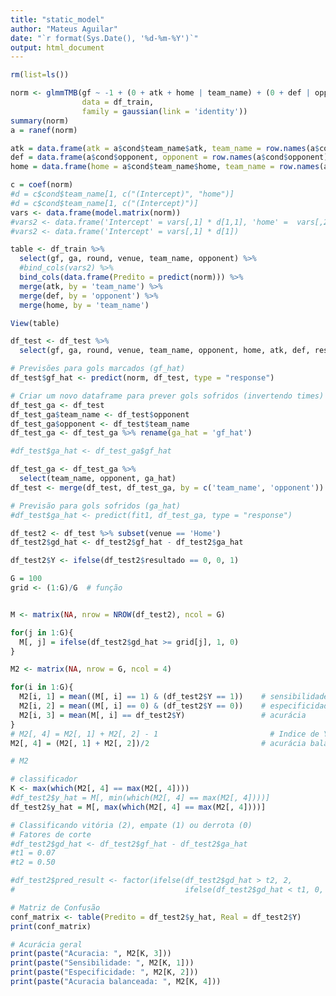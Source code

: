 ```yaml
---
title: "static_model"
author: "Mateus Aguilar"
date: "`r format(Sys.Date(), '%d-%m-%Y')`"
output: html_document
---
```

```r
rm(list=ls())
```


```r
norm <- glmmTMB(gf ~ -1 + (0 + atk + home | team_name) + (0 + def | opponent), 
                data = df_train, 
                family = gaussian(link = 'identity'))
summary(norm)
a = ranef(norm)
```

```r
atk = data.frame(atk = a$cond$team_name$atk, team_name = row.names(a$cond$team_name))
def = data.frame(a$cond$opponent, opponent = row.names(a$cond$opponent))
home = data.frame(home = a$cond$team_name$home, team_name = row.names(a$cond$team_name))
```

```r
c = coef(norm)
#d = c$cond$team_name[1, c("(Intercept)", "home")]
#d = c$cond$team_name[1, c("(Intercept)")]
vars <- data.frame(model.matrix(norm)) 
#vars2 <- data.frame('Intercept' = vars[,1] * d[1,1], 'home' =  vars[,2] * d[1,2])
#vars2 <- data.frame('Intercept' = vars[,1] * d[1])

table <- df_train %>% 
  select(gf, ga, round, venue, team_name, opponent) %>% 
  #bind_cols(vars2) %>% 
  bind_cols(data.frame(Predito = predict(norm))) %>% 
  merge(atk, by = 'team_name') %>% 
  merge(def, by = 'opponent') %>% 
  merge(home, by = 'team_name')

View(table)
```

```r
df_test <- df_test %>% 
  select(gf, ga, round, venue, team_name, opponent, home, atk, def, resultado)

# Previsões para gols marcados (gf_hat)
df_test$gf_hat <- predict(norm, df_test, type = "response")

# Criar um novo dataframe para prever gols sofridos (invertendo times)
df_test_ga <- df_test
df_test_ga$team_name <- df_test$opponent
df_test_ga$opponent <- df_test$team_name
df_test_ga <- df_test_ga %>% rename(ga_hat = 'gf_hat')

#df_test$ga_hat <- df_test_ga$gf_hat

df_test_ga <- df_test_ga %>% 
  select(team_name, opponent, ga_hat)
df_test <- merge(df_test, df_test_ga, by = c('team_name', 'opponent'))

# Previsão para gols sofridos (ga_hat)
#df_test$ga_hat <- predict(fit1, df_test_ga, type = "response")

df_test2 <- df_test %>% subset(venue == 'Home')
df_test2$gd_hat <- df_test2$gf_hat - df_test2$ga_hat

df_test2$Y <- ifelse(df_test2$resultado == 0, 0, 1)
```

```r
G = 100
grid <- (1:G)/G  # função 


M <- matrix(NA, nrow = NROW(df_test2), ncol = G)

for(j in 1:G){
  M[, j] = ifelse(df_test2$gd_hat >= grid[j], 1, 0)
}

M2 <- matrix(NA, nrow = G, ncol = 4)

for(i in 1:G){
  M2[i, 1] = mean((M[, i] == 1) & (df_test2$Y == 1))    # sensibilidade
  M2[i, 2] = mean((M[, i] == 0) & (df_test2$Y == 0))    # especificidade
  M2[i, 3] = mean(M[, i] == df_test2$Y)                 # acurácia
}
# M2[, 4] = M2[, 1] + M2[, 2] - 1                         # Indice de Youden
M2[, 4] = (M2[, 1] + M2[, 2])/2                         # acurácia balanceada

# M2

# classificador
K <- max(which(M2[, 4] == max(M2[, 4])))
#df_test2$y_hat = M[, min(which(M2[, 4] == max(M2[, 4])))]
df_test2$y_hat = M[, max(which(M2[, 4] == max(M2[, 4])))]
```


```r
# Classificando vitória (2), empate (1) ou derrota (0)
# Fatores de corte
#df_test2$gd_hat <- df_test2$gf_hat - df_test2$ga_hat
#t1 = 0.07
#t2 = 0.50

#df_test2$pred_result <- factor(ifelse(df_test2$gd_hat > t2, 2,
#                                      ifelse(df_test2$gd_hat < t1, 0, 1)))

# Matriz de Confusão
conf_matrix <- table(Predito = df_test2$y_hat, Real = df_test2$Y)
print(conf_matrix)

# Acurácia geral
print(paste("Acuracia: ", M2[K, 3]))
print(paste("Sensibilidade: ", M2[K, 1]))
print(paste("Especificidade: ", M2[K, 2]))
print(paste("Acuracia balanceada: ", M2[K, 4]))
```

